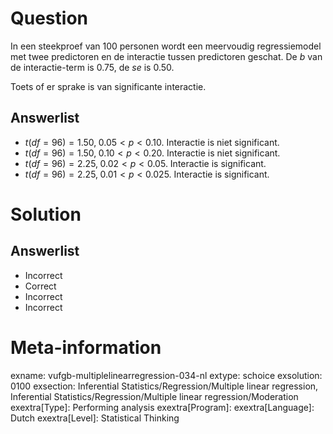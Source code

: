 Question
========
  
In een steekproef van 100 personen wordt een meervoudig regressiemodel met twee predictoren en de interactie tussen predictoren geschat. De *b* van de interactie-term is 0.75, de *se* is 0.50. 

Toets of er sprake is van significante interactie.
  
Answerlist
----------
* $t(df = 96) = 1.50,\;0.05 < p < 0.10$. Interactie is niet significant.
* $t(df = 96) = 1.50,\;0.10 < p < 0.20$. Interactie is niet significant.
* $t(df = 96) = 2.25,\;0.02 < p < 0.05$. Interactie is significant.
* $t(df = 96) = 2.25,\;0.01 < p < 0.025$. Interactie is significant.

Solution
========

Answerlist
----------
* Incorrect
* Correct
* Incorrect
* Incorrect

Meta-information
================
exname: vufgb-multiplelinearregression-034-nl
extype: schoice
exsolution: 0100
exsection: Inferential Statistics/Regression/Multiple linear regression, Inferential Statistics/Regression/Multiple linear regression/Moderation
exextra[Type]: Performing analysis
exextra[Program]: 
exextra[Language]: Dutch
exextra[Level]: Statistical Thinking
